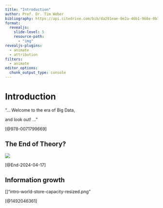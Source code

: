 ```yaml
---
title: "Introduction"
author: Prof. Dr. Tim Weber
bibliography: https://api.citedrive.com/bib/da291eae-8e2a-46b1-968e-0b79af55f87a/references.bib?x=eyJpZCI6ICJkYTI5MWVhZS04ZTJhLTQ2YjEtOTY4ZS0wYjc5YWY1NWY4N2EiLCAidXNlciI6ICI1NjQ5IiwgInNpZ25hdHVyZSI6ICI2ZDMyODMxM2QzZDQ3NmE3MGM4MDc5MzJiNzE1NjkzNjJmYmZjODYyNGMzNmJjNDBkMDk3Njk5N2RmZjQ5MTg5In0=/bibliography.bib
format:
  revealjs:
    slide-level: 5
    resource-path: 
      - "img"
revealjs-plugins:
  - animate
  - attribution
filters: 
  - animate
editor_options: 
  chunk_output_type: console
---
```


# Introduction

::: {.r-fit-text .v-c}

"... Welcome to the era of Big Data, 

::: {.fragment}

and look out! ..." 

:::

:::

::: {.attribution}
[@978-0071799669]
:::


## The End of Theory? 


![](img/model_vs_data.svg)

::: {.attribution}
[@End-2024-04-17]
:::


## Information growth


[]"intro-world-store-capacity-resized.png"

::: {.attribution}
[@1492046361]
:::

